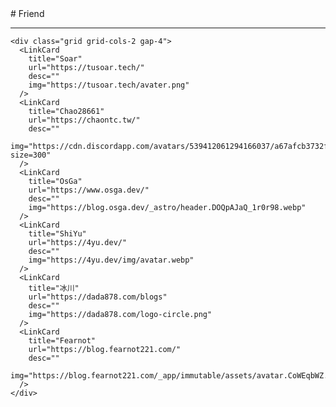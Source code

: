 
<BaseLayout title="Friend">
  <BaseCard title="Friend">
# Friend

---

    <div class="grid grid-cols-2 gap-4">
      <LinkCard
        title="Soar"
        url="https://tusoar.tech/"
        desc=""
        img="https://tusoar.tech/avater.png"
      />
      <LinkCard
        title="Chao28661"
        url="https://chaontc.tw/"
        desc=""
        img="https://cdn.discordapp.com/avatars/539412061294166037/a67afcb3732f65c3f08e9e208497a7d6.webp?size=300"
      />
      <LinkCard
        title="OsGa"
        url="https://www.osga.dev/"
        desc=""
        img="https://blog.osga.dev/_astro/header.DOQpAJaQ_1r0r98.webp"
      />
      <LinkCard
        title="ShiYu"
        url="https://4yu.dev/"
        desc=""
        img="https://4yu.dev/img/avatar.webp"
      />
      <LinkCard
        title="冰川"
        url="https://dada878.com/blogs"
        desc=""
        img="https://dada878.com/logo-circle.png"
      />
      <LinkCard
        title="Fearnot"
        url="https://blog.fearnot221.com/"
        desc=""
        img="https://blog.fearnot221.com/_app/immutable/assets/avatar.CoWEqbWZ.avif"
      />
    </div>

  </BaseCard>
</BaseLayout>
